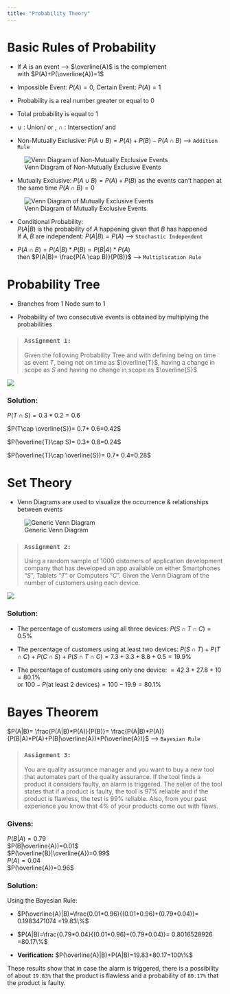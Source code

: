 ```yaml
---
title: "Probability Theory"
---
```


# Basic Rules of Probability

* If $A$ is an event --> $\overline{A}$ is the complement  
with   $P(A)+P(\overline{A})=1$

* Impossible Event: $P(A)=0$, Certain Event: $P(A)=1$

* Probability is a real number greater or equal to 0

* Total probability is equal to 1

* $\cup$ : Union/ or , $\cap$ : Intersection/ and


* Non-Mutually Exclusive: $P(A \cup B)= P(A) + P(B) - P(A \cap B)$ --> `Addition Rule`  

![Venn Diagram of Non-Mutually Exclusive Events](../../assets/img/01 Probability/NonMutuallyExclusive.png)

* Mutually Exclusive: $P(A \cup B)= P(A) + P(B)$ as the events can't happen at the same time $P(A \cap B)=0$  

![Venn Diagram of Mutually Exclusive Events](../../assets/img/01 Probability/MutuallyExclusive.png)

* Conditional Probability:  
$P(A|B)$ is the probability of $A$ happening given that $B$ has happened  
If $A , B$ are independent: $P(A|B)= P(A)$ --> `Stochastic Independent`

* $P(A \cap B)= P(A|B) * P(B)= P(B|A) * P(A)$  
then $P(A|B)= \frac{P(A \cap B)}{P(B)}$ --> `Multiplication Rule`


# Probability Tree

* Branches from 1 Node sum to 1  

* Probability of two consecutive events is obtained by multiplying the probabilities  

> ### **`Assignment 1:`**
Given the following Probability Tree and with defining being on time as event $T$, being not on time as $\overline{T}$, having a change in scope as $S$ and having no change in scope as $\overline{S}$  

![](../../assets/img/01 Probability/Probability Tree.PNG)  

### **Solution:**  
$P(T\cap S)= 0.3* 0.2=0.6$

$P(T\cap \overline{S})= 0.7* 0.6=0.42$

$P(\overline{T}\cap S)= 0.3* 0.8=0.24$

$P(\overline{T}\cap \overline{S})= 0.7* 0.4=0.28$
  
# Set Theory

* Venn Diagrams are used to visualize the occurrence & relationships between events  

![Generic Venn Diagram](../../assets/img/01 Probability/venn_diag.png)  


> ### **`Assignment 2:`**
Using a random sample of 1000 cistomers of application development company that has developed an app available on either Smartphones "$S$", Tablets "$T$" or Computers "$C$". Given the Venn Diagram of the number of customers using each device.

![](../../assets/img/01 Probability/Venn Assignment 2.PNG)  

### **Solution:**  

* The percentage of customers using all three devices:
$P(S\cap T\cap C)=0.5\%$  

* The percentage of customers using at least two devices:
$P(S\cap T) + P(T\cap C) + P(C\cap S)+ P(S\cap T\cap C)=7.3+3.3+8.8+0.5=19.9\%$  

* The percentage of customers using only one device: $= 42.3 + 27.8+ 10=80.1\%$  
or $100 - P$(at least 2 devices)$= 100-19.9=80.1\%$
  
# Bayes Theorem

$P(A|B)= \frac{P(A|B)*P(A)}{P(B)}= \frac{P(A|B)*P(A)}{P(B|A)*P(A)+P(B|\overline{A})*P(\overline{A})}$  --> `Bayesian Rule`  

> ### **`Assignment 3:`**
You are quality assurance manager and you want to buy a new tool that automates part of the quality assurance. If the tool finds a product it considers faulty, an alarm is triggered. The seller of the tool states that if a product is faulty, the tool is 97% reliable and if the product is flawless, the test is 99% reliable. Also, from your past experience you know that 4% of your products come out with flaws.  


### **Givens:**  

$P(B|A)=0.79$  
$P(B|\overline{A})=0.01$  
$P(\overline{B}|\overline{A})=0.99$  
$P(A)=0.04$  
$P(\overline{A})=0.96$  


### **Solution:**  

Using the Bayesian Rule:  

* $P(\overline{A}|B)=\frac{0.01*0.96}{(0.01*0.96)+(0.79*0.04)}= 0.1983471074 =19.83\%$  

* $P(A|B)=\frac{0.79*0.04}{(0.01*0.96)+(0.79*0.04)}= 0.8016528926 =80.17\%$  

* **Verification:** $P(\overline{A}|B)+P(A|B)=19.83+80.17=100\%$  

These results show that in case the alarm is triggered, there is a possibility of about `19.83%` that the product is flawless and a probability of `80.17%` that the product is faulty.